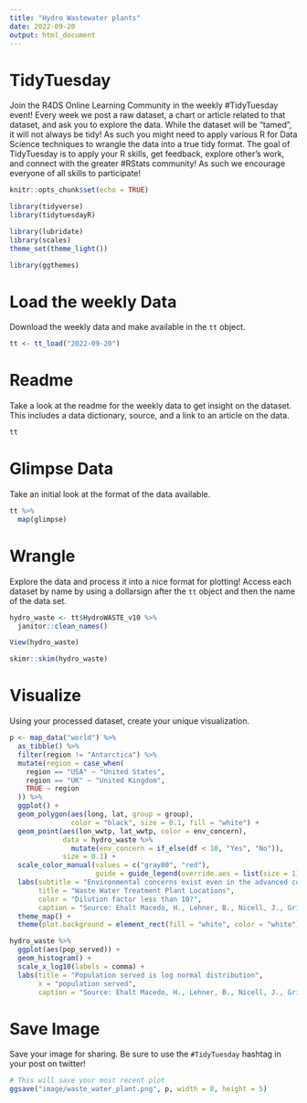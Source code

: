 ```yaml
---
title: "Hydro Wastewater plants"
date: 2022-09-20
output: html_document
---
```


# TidyTuesday

Join the R4DS Online Learning Community in the weekly #TidyTuesday event!
Every week we post a raw dataset, a chart or article related to that dataset, and ask you to explore the data.
While the dataset will be “tamed”, it will not always be tidy! As such you might need to apply various R for Data Science techniques to wrangle the data into a true tidy format.
The goal of TidyTuesday is to apply your R skills, get feedback, explore other’s work, and connect with the greater #RStats community!
As such we encourage everyone of all skills to participate!

```r

knitr::opts_chunk$set(echo = TRUE)

library(tidyverse)
library(tidytuesdayR)

library(lubridate)
library(scales)
theme_set(theme_light())

library(ggthemes)
```

# Load the weekly Data

Download the weekly data and make available in the `tt` object.

```r

tt <- tt_load("2022-09-20")

```


# Readme

Take a look at the readme for the weekly data to get insight on the dataset.
This includes a data dictionary, source, and a link to an article on the data.

```r

tt

```


# Glimpse Data

Take an initial look at the format of the data available.

```r

tt %>% 
  map(glimpse)

```

# Wrangle

Explore the data and process it into a nice format for plotting! Access each dataset by name by using a dollarsign after the `tt` object and then the name of the data set.

```r

hydro_waste <- tt$HydroWASTE_v10 %>% 
  janitor::clean_names()

View(hydro_waste)

skimr::skim(hydro_waste)
```


# Visualize

Using your processed dataset, create your unique visualization.

```r

p <- map_data("world") %>% 
  as_tibble() %>% 
  filter(region != "Antarctica") %>% 
  mutate(region = case_when(
    region == "USA" ~ "United States",
    region == "UK" ~ "United Kingdom",
    TRUE ~ region
  )) %>% 
  ggplot() +
  geom_polygon(aes(long, lat, group = group), 
               color = "black", size = 0.1, fill = "white") +
  geom_point(aes(lon_wwtp, lat_wwtp, color = env_concern),
             data = hydro_waste %>%
               mutate(env_concern = if_else(df < 10, "Yes", "No")),
             size = 0.1) +
  scale_color_manual(values = c("gray80", "red"),
                     guide = guide_legend(override.aes = list(size = 1))) +
  labs(subtitle = "Environmental concerns exist even in the advanced countries",
       title = "Waste Water Treatment Plant Locations",
       color = "Dilution factor less than 10?",
       caption = "Source: Ehalt Macedo, H., Lehner, B., Nicell, J., Grill, G., Li, J., Limtong, A., and Shakya, R.:\nDistribution and characteristics of wastewater treatment plants within the global river network,\nEarth Syst. Sci. Data, 14, 559–577,\nhttps://doi.org/10.5194/essd-14-559-2022, 2022.") +
  theme_map() +
  theme(plot.background = element_rect(fill = "white", color = "white"))
```

```r
hydro_waste %>% 
  ggplot(aes(pop_served)) +
  geom_histogram() +
  scale_x_log10(labels = comma) +
  labs(title = "Population served is log normal distribution",
       x = "population served",
       caption = "Source: Ehalt Macedo, H., Lehner, B., Nicell, J., Grill, G., Li, J., Limtong, A., and Shakya, R.:\nDistribution and characteristics of wastewater treatment plants within the global river network,\nEarth Syst. Sci. Data, 14, 559–577,\nhttps://doi.org/10.5194/essd-14-559-2022, 2022.")
```


# Save Image

Save your image for sharing. Be sure to use the `#TidyTuesday` hashtag in your post on twitter! 

```r

# This will save your most recent plot
ggsave("image/waste_water_plant.png", p, width = 8, height = 5)

```
